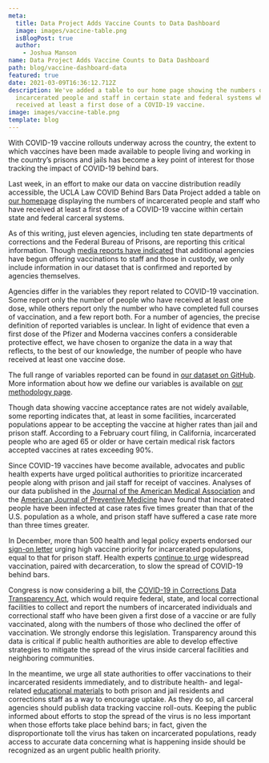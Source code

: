```yaml
---
meta:
  title: Data Project Adds Vaccine Counts to Data Dashboard
  image: images/vaccine-table.png
  isBlogPost: true
  author:
    - Joshua Manson
name: Data Project Adds Vaccine Counts to Data Dashboard
path: blog/vaccine-dashboard-data
featured: true
date: 2021-03-09T16:36:12.712Z
description: We've added a table to our home page showing the numbers of
  incarcerated people and staff in certain state and federal systems who have
  received at least a first dose of a COVID-19 vaccine.
image: images/vaccine-table.png
template: blog
---
```


With COVID-19 vaccine rollouts underway across the country, the extent to which vaccines have been made available to people living and working in the country’s prisons and jails has become a key point of interest for those tracking the impact of COVID-19 behind bars.

Last week, in an effort to make our data on vaccine distribution readily accessible, the UCLA Law COVID Behind Bars Data Project added a table on [our homepage](https://uclacovidbehindbars.org/) displaying the numbers of incarcerated people and staff who have received at least a first dose of a COVID-19 vaccine within certain state and federal carceral systems.

As of this writing, just eleven agencies, including ten state departments of corrections and the Federal Bureau of Prisons, are reporting this critical information. Though [media reports have indicated](https://uclacovidbehindbars.org/blog/vaccine-rollout) that additional agencies have begun offering vaccinations to staff and those in custody, we only include information in our dataset that is confirmed and reported by agencies themselves.

Agencies differ in the variables they report related to COVID-19 vaccination. Some report only the number of people who have received at least one dose, while others report only the number who have completed full courses of vaccination, and a few report both. For a number of agencies, the precise definition of reported variables is unclear. In light of evidence that even a first dose of the Pfizer and Moderna vaccines confers a considerable protective effect, we have chosen to organize the data in a way that reflects, to the best of our knowledge, the number of people who have received at least one vaccine dose.

The full range of variables reported can be found in [our dataset on GitHub](https://github.com/uclalawcovid19behindbars/data/blob/master/latest-data/state_aggregate_counts.csv). More information about how we define our variables is available on [our methodology page](https://uclacovidbehindbars.org/methods).

Though data showing vaccine acceptance rates are not widely available, some reporting indicates that, at least in some facilities, incarcerated populations appear to be accepting the vaccine at higher rates than jail and prison staff. According to a February court filing, in California, incarcerated people who are aged 65 or older or have certain medical risk factors accepted vaccines at rates exceeding 90%.

Since COVID-19 vaccines have become available, advocates and public health experts have urged political authorities to prioritize incarcerated people along with prison and jail staff for receipt of vaccines. Analyses of our data published in the [Journal of the American Medical Association](https://jamanetwork.com/journals/jama/fullarticle/2768249) and the [American Journal of Preventive Medicine](<https://www.ajpmonline.org/article/S0749-3797(21)00118-5/fulltext>) have found that incarcerated people have been infected at case rates five times greater than that of the U.S. population as a whole, and prison staff have suffered a case rate more than three times greater.

In December, more than 500 health and legal policy experts endorsed our [sign-on letter](https://docs.google.com/document/d/1Rlz5lCDHLCJ4Pnhl0mdNl3VeRSuBu8QWblRtjXu6zN0/edit#) urging high vaccine priority for incarcerated populations, equal to that for prison staff. Health experts [continue to urge](https://www.nejm.org/doi/full/10.1056/NEJMp2100609) widespread vaccination, paired with decarceration, to slow the spread of COVID-19 behind bars.

Congress is now considering a bill, the [COVID-19 in Corrections Data Transparency Act](https://pressley.house.gov/media/press-releases/pressley-warren-garcia-booker-murray-colleagues-reintroduce-covid-19), which would require federal, state, and local correctional facilities to collect and report the numbers of incarcerated individuals and correctional staff who have been given a first dose of a vaccine or are fully vaccinated, along with the numbers of those who declined the offer of vaccination. We strongly endorse this legislation. Transparency around this data is critical if public health authorities are able to develop effective strategies to mitigate the spread of the virus inside carceral facilities and neighboring communities.

In the meantime, we urge all state authorities to offer vaccinations to their incarcerated residents immediately, and to distribute health- and legal-related [educational materials](https://uclacovidbehindbars.org/blog/pln-vaccine) to both prison and jail residents and corrections staff as a way to encourage uptake. As they do so, all carceral agencies should publish data tracking vaccine roll-outs. Keeping the public informed about efforts to stop the spread of the virus is no less important when those efforts take place behind bars; in fact, given the disproportionate toll the virus has taken on incarcerated populations, ready access to accurate data concerning what is happening inside should be recognized as an urgent public health priority.

